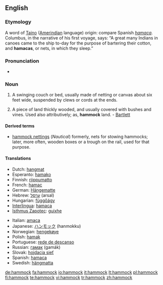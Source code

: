 ==English==

===Etymology===
A word of [[Taino]] ([[Amerindian]] language) origin: compare Spanish ''[[hamaca]]''. Columbus, in the narrative of his first voyage, says: “A great many Indians in canoes came to the ship to-day for the purpose of bartering their cotton, and '''hamacas''', or nets, in which they sleep.”

===Pronunciation===
*{{IPA|/ˈhæmək/}}

===Noun===
{{en-noun}}

# A swinging couch or bed, usually made of netting or canvas about six feet wide, suspended by clews or cords at the ends.
# {{italbrac|Southern US}} A piece of land thickly wooded, and usually covered with bushes and vines. Used also attributively; as, '''hammock''' land. - [[Bartlett]]

====Derived terms====
*[[hammock nettings]] (''Nautical'') formerly, nets for stowing hammocks; later, more often, wooden boxes or a trough on the rail, used for that purpose.

====Translations====
{{top}}
*Dutch: [[hangmat]] {{f}}
*Esperanto: [[hamako]]
*Finnish: [[riippumatto]]
*French: [[hamac]] {{m}}
*German: [[Hängematte]] {{f}}
*Hebrew: [[ערסל]] (arsal) {{m}}
*Hungarian: [[függőágy]]
*[[Interlingua]]: [[hamaca]]
*[[Isthmus Zapotec]]: [[guixhe]]
{{mid}}
*Italian: [[amaca]] {{f}}
*Japanese: [[ハンモック]] (hanmokku)
*Norwegian: [[hengekøye]] {{f}}
*Polish: [[hamak]] {{m}}
*Portuguese: [[rede de descanso]] {{f}}
*Russian: [[гамак]] (gamák) {{m}}
*Slovak: [[hojdacia sieť]] {{f}}
*Spanish: [[hamaca]] {{f}}
*Swedish: [[hängmatta]] {{c}}
{{bottom}}

[[de:hammock]]
[[fa:hammock]]
[[io:hammock]]
[[it:hammock]]
[[lt:hammock]]
[[pl:hammock]]
[[fi:hammock]]
[[te:hammock]]
[[vi:hammock]]
[[tr:hammock]]
[[zh:hammock]]